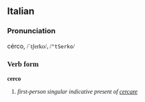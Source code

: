 ==Italian==
===Pronunciation===
cérco, <font style="font-family:lucida sans unicode">/ˈtʃerko/, /<tt>"tSerko</tt>/
===Verb form===
'''cerco'''

# ''first-person singular indicative present of [[cercare]]''